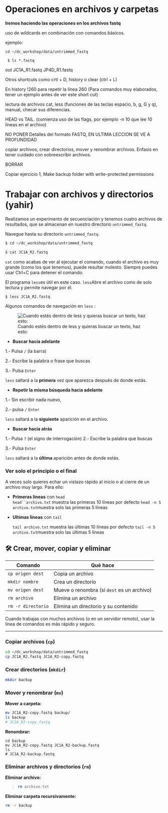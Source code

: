 # Operaciones en archivos y carpetas

**Iremos haciendo las operaciones en los archivos fastq**

uso de wildcards en combinación con comandos básicos.

ejemplo:

```         
cd ~/dc_workshop/data/untrimmed_fastq
```

```         
 $ ls *.fastq
```

out JC1A_R1.fastq JP4D_R1.fastq

Otros shortcuts como crtl + D, history o clear (ctrl + L)

En history !260 para repetir la línea 260 (Para comandos muy elaborados, tener un ejemplo antes de ver este short cut)

lectura de archivos cat, less (funciones de las teclas espacio, b, g, G y q), manual, checar sus diferencias.

HEAD vs TAIL. (comienza uso de las flags, por ejemplo -n 10 que lee 10 líneas en el archivo)

NO PONER Detalles del formato FASTQ, EN ULTIMA LECCION SE VE A PROFUNDIDAD

copiar archivos, crear directorios, mover y renombrar archivos. Enfasis en tener cuidado con sobreescribir archivos.

BORRAR

Copiar ejercicio 1, Make backup folder with write-protected permissions

# **Trabajar con archivos y directorios (yahir)**

Realizamos un experimento de secuenciación y tenemos cuatro archivos de resultados, que se almacenan en nuestro directorio `untrimmed_fastq`.

Navegue hasta su directorio `untrimmed_fastq`.

``` bash
$ cd ~/dc_workshop/data/untrimmed_fastq
```

``` bash
$ cat JC1A_R2.fastq
```

`cat` como acabas de ver al ejecutar el comando, cuando el archivo es muy grande (como los que tenemos), puede resultar molesto. Siempre puedes usar Ctrl+C para detener el comando.

El programa `less`es útil en este caso. `less`Abre el archivo como de solo lectura y permite navegar por él.

```         
$ less JC1A_R2.fastq
```

Algunos comandos de navegación en `less` :

![Cuando estés dentro de less y quieras buscar un texto, haz esto:](images/clipboard-2423031106.png)

-   **Buscar hacia adelante**

1.- Pulsa `/` (la barra)

2.- Escribe la palabra o frase que buscas

3.- Pulsa `Enter`

`less` saltará a la **primera** vez que aparezca después de donde estás.

-   **Repetir la misma búsqueda hacia adelante**

1.- Sin escribir nada nuevo,

2.- pulsa `/` `Enter`

`less` saltará a la **siguiente** aparición en el archivo.

-   **Buscar hacia atrás**

1.- Pulsa `?` (el signo de interrogación) 2.- Escribe la palabra que buscas

3.- Pulsa `Enter`

`less` saltará a la **última** aparición antes de donde estás.

### Ver solo el principio o el final

A veces solo quieres echar un vistazo rápido al inicio o al cierre de un archivo muy largo. Para ello:

-   **Primeras líneas** con `head`\
    ``` head``archivo.txt ``` muestra las primeras 10 líneas por defecto `head -n 5 archivo.txt`muestra solo las primeras 5 líneas

-   **Ultimas líneas** con `tail`

    `tail archivo.txt` muestra las últimas 10 líneas por defecto `tail -n 5 archivo.txt`muestra solo las últimas 5 líneas

## 🛠️ **Crear, mover, copiar y eliminar**

| Comando            | Qué hace                                   |
|--------------------|--------------------------------------------|
| `cp origen dest`   | Copia un archivo                           |
| `mkdir nombre`     | Crea un directorio                         |
| `mv origen dest`   | Mueve o renombra (si `dest` es un archivo) |
| `rm archivo`       | Elimina un archivo                         |
| `rm -r directorio` | Elimina un directorio y su contenido       |

Cuando trabajas con muchos archivos (o en un servidor remoto), usar la línea de comandos es más rápido y seguro.

------------------------------------------------------------------------

### Copiar archivos (`cp`)

``` bash
cd ~/dc_workshop/data/untrimmed_fastq
cp JC1A_R2.fastq JC1A_R2-copy.fastq
```

### Crear directorios (`mkdir`)

``` bash
mkdir backup
```

### Mover y renombrar (`mv`)

**Mover a carpeta:**

``` bash
mv JC1A_R2-copy.fastq backup/
ls backup
# JC1A_R2-copy.fastq
```

**Renombrar:**

```         
cd backup
mv JC1A_R2-copy.fastq JC1A_R2-backup.fastq
ls
# JC1A_R2-backup.fastq
```

### Eliminar archivos y directorios (`rm`)

**Eliminar archivo:**

> ``` bash
> rm archivo.txt
> ```

**Eliminar carpeta recursivamente:**

``` bash
rm -r backup
```
